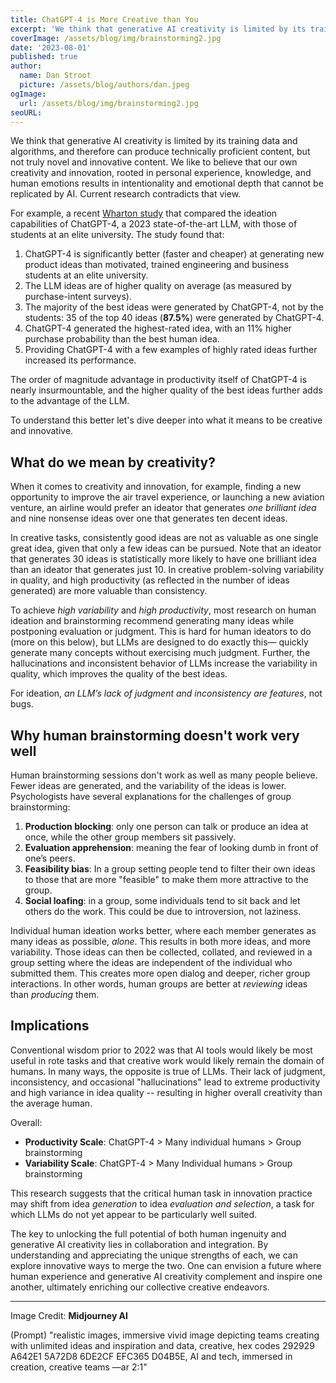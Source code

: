 ```yaml
---
title: ChatGPT-4 is More Creative than You
excerpt: 'We think that generative AI creativity is limited by its training data and algorithms, and therefore can produce technically proficient content, but not truly novel and innovative content. We like to believe that our own creativity and innovation, rooted in personal experience, knowledge, and human emotions results in intentionality and emotional depth that cannot be replicated by AI. Current research contradicts that view.'
coverImage: /assets/blog/img/brainstorming2.jpg
date: '2023-08-01'
published: true
author:
  name: Dan Stroot
  picture: /assets/blog/authors/dan.jpeg
ogImage:
  url: /assets/blog/img/brainstorming2.jpg
seoURL:
---
```


We think that generative AI creativity is limited by its training data and algorithms, and therefore can produce technically proficient content, but not truly novel and innovative content. We like to believe that our own creativity and innovation, rooted in personal experience, knowledge, and human emotions results in intentionality and emotional depth that cannot be replicated by AI. Current research contradicts that view.

For example, a recent [Wharton study](https://papers.ssrn.com/sol3/papers.cfm?abstract_id=4526071) that compared the ideation capabilities of ChatGPT-4, a 2023 state-of-the-art LLM, with those of students at an elite university. The study found that:

1. ChatGPT-4 is significantly better (faster and cheaper) at generating new product ideas than motivated, trained engineering and business students at an elite university.
2. The LLM ideas are of higher quality on average (as measured by purchase-intent surveys).
3. The majority of the best ideas were generated by ChatGPT-4, not by the students: 35 of the top 40 ideas (**87.5%**) were generated by ChatGPT-4.
4. ChatGPT-4 generated the highest-rated idea, with an 11% higher purchase probability than the best human idea.
5. Providing ChatGPT-4 with a few examples of highly rated ideas further increased its performance.

The order of magnitude advantage in productivity itself of ChatGPT-4 is nearly insurmountable, and the higher quality of the best ideas further adds to the advantage of the LLM.

To understand this better let's dive deeper into what it means to be creative and innovative.

## What do we mean by creativity?

When it comes to creativity and innovation, for example, finding a new opportunity to improve the air travel experience, or launching a new aviation venture, an airline would prefer an ideator that generates _one brilliant idea_ and nine nonsense ideas over one that generates ten decent ideas.

In creative tasks, consistently good ideas are not as valuable as one single great idea, given that only a few ideas can be pursued. Note that an ideator that generates 30 ideas is statistically more likely to have one brilliant idea than an ideator that generates just 10. In creative problem-solving variability in quality, and high productivity (as reflected in the number of ideas generated) are more valuable than consistency.

To achieve _high variability_ and _high productivity_, most research on human ideation and brainstorming recommend generating many ideas while postponing evaluation or judgment. This is hard for human ideators to do (more on this below), but LLMs are designed to do exactly this— quickly generate many concepts without exercising much judgment. Further, the hallucinations and inconsistent behavior of LLMs increase the variability in quality, which improves the quality of the best ideas.

For ideation, _an LLM’s lack of judgment and inconsistency are features_, not bugs.

## Why human brainstorming doesn't work very well

Human brainstorming sessions don't work as well as many people believe. Fewer ideas are generated, and the variability of the ideas is lower. Psychologists have several explanations for the challenges of group brainstorming:

1. **Production blocking**: only one person can talk or produce an idea at once, while the other group members sit passively.
2. **Evaluation apprehension**: meaning the fear of looking dumb in front of one’s peers.
3. **Feasibility bias**: In a group setting people tend to filter their own ideas to those that are more "feasible" to make them more attractive to the group.
4. **Social loafing**: in a group, some individuals tend to sit back and let others do the work. This could be due to introversion, not laziness.

Individual human ideation works better, where each member generates as many ideas as possible, _alone_. This results in both more ideas, and more variability. Those ideas can then be collected, collated, and reviewed in a group setting where the ideas are independent of the individual who submitted them. This creates more open dialog and deeper, richer group interactions. In other words, human groups are better at _reviewing_ ideas than _producing_ them.

## Implications

Conventional wisdom prior to 2022 was that AI tools would likely be most useful in rote tasks and that creative work would likely remain the domain of humans. In many ways, the opposite is true of LLMs. Their lack of judgment, inconsistency, and occasional "hallucinations" lead to extreme productivity and high variance in idea quality -- resulting in higher overall creativity than the average human.

Overall:

- **Productivity Scale**: ChatGPT-4 > Many individual humans > Group brainstorming
- **Variability Scale**: ChatGPT-4 > Many Individual humans > Group brainstorming

This research suggests that the critical human task in innovation practice may shift from idea _generation_ to idea _evaluation and selection_, a task for which LLMs do not yet appear to be particularly well suited.

The key to unlocking the full potential of both human ingenuity and generative AI creativity lies in collaboration and integration. By understanding and appreciating the unique strengths of each, we can explore innovative ways to merge the two. One can envision a future where human experience and generative AI creativity complement and inspire one another, ultimately enriching our collective creative endeavors.

---

Image Credit: **Midjourney AI**

<span className="text-sm">
  (Prompt) "realistic images, immersive vivid image depicting teams creating
  with unlimited ideas and inspiration and data, creative, hex codes 292929
  A642E1 5A72D8 6DE2CF EFC365 D04B5E, AI and tech, immersed in creation,
  creative teams —ar 2:1"
</span>
